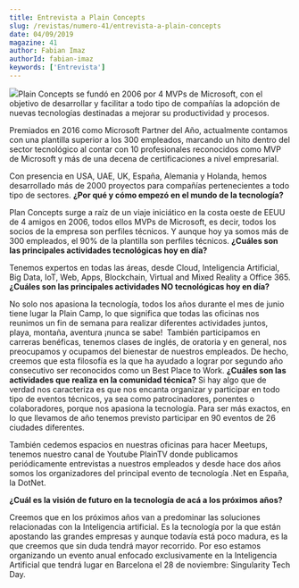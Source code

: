 ```yaml
---
title: Entrevista a Plain Concepts
slug: /revistas/numero-41/entrevista-a-plain-concepts
date: 04/09/2019
magazine: 41
author: Fabian Imaz
authorId: fabian-imaz
keywords: ['Entrevista']
---
```



<ArticleHeader frontmatter={props.pageContext.frontmatter} />



![](/../images/partners/plainconcepts.png#partner)Plain Concepts se fundó en 2006 por 4 MVPs de Microsoft, con el objetivo de desarrollar y facilitar a todo tipo de compañías la adopción de nuevas tecnologías destinadas a mejorar su productividad y procesos.

Premiados en 2016 como Microsoft Partner del Año, actualmente contamos con una plantilla superior a los 300 empleados, marcando un hito dentro del sector tecnológico al contar con 10 profesionales reconocidos como MVP de Microsoft y más de una decena de certificaciones a nivel empresarial.

​Con presencia en USA, UAE, UK, España, Alemania y Holanda, hemos desarrollado más de 2000 proyectos para compañías pertenecientes a todo tipo de sectores.
**​¿Por qué y cómo empezó en el mundo de la tecnología?**

Plan Concepts surge a raíz de un viaje iniciático en la costa oeste de EEUU de 4 amigos en 2006, todos ellos MVPs de Microsoft, es decir, todos los socios de la empresa son perfiles técnicos. Y aunque hoy ya somos más de 300 empleados, el 90% de la plantilla son perfiles técnicos.
**¿Cuáles son las principales actividades tecnológicas hoy en día?**

Tenemos expertos en todas las áreas, desde Cloud, Inteligencia Artificial, Big Data, IoT, Web, Apps, Blockchain, Virtual and Mixed Reality a Office 365.
**¿Cuáles son las principales actividades NO tecnológicas hoy en día?**

No solo nos apasiona la tecnología, todos los años durante el mes de junio tiene lugar la Plain Camp, lo que significa que todas las oficinas nos reunimos un fin de semana para realizar diferentes actividades juntos, playa, montaña, aventura ¡nunca se sabe!  También participamos en carreras benéficas, tenemos clases de inglés, de oratoria y en general, nos preocupamos y ocupamos del bienestar de nuestros empleados. De hecho, creemos que esta filosofía es la que ha ayudado a lograr por segundo año consecutivo ser reconocidos como un Best Place to Work.
**¿Cuáles son las actividades que realiza en la comunidad técnica?**
Si hay algo que de verdad nos caracteriza es que nos encanta organizar y participar en todo tipo de eventos técnicos, ya sea como patrocinadores, ponentes o colaboradores, porque nos apasiona la tecnología. Para ser más exactos, en lo que llevamos de año tenemos previsto participar en 90 eventos de 26 ciudades diferentes.



También cedemos espacios en nuestras oficinas para hacer Meetups, tenemos nuestro canal de Youtube PlainTV donde publicamos periódicamente entrevistas a nuestros empleados y desde hace dos años somos los organizadores del principal evento de tecnología .Net en España, la DotNet.



**¿Cuál es la visión de futuro en la tecnología de acá a los próximos años?**

Creemos que en los próximos años van a predominar las soluciones relacionadas con la Inteligencia artificial. Es la tecnología por la que están apostando las grandes empresas y aunque todavía está poco madura, es la que creemos que sin duda tendrá mayor recorrido. Por eso estamos organizando un evento anual enfocado exclusivamente en la Inteligencia Artificial que tendrá lugar en Barcelona el 28 de noviembre: Singularity Tech Day.


